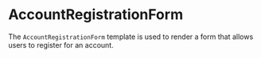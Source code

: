 # AccountRegistrationForm

The `AccountRegistrationForm` template is used to render a form that allows users to register for an account.


<Card className='w-full'>
  <AccountRegistrationForm />
</Card>